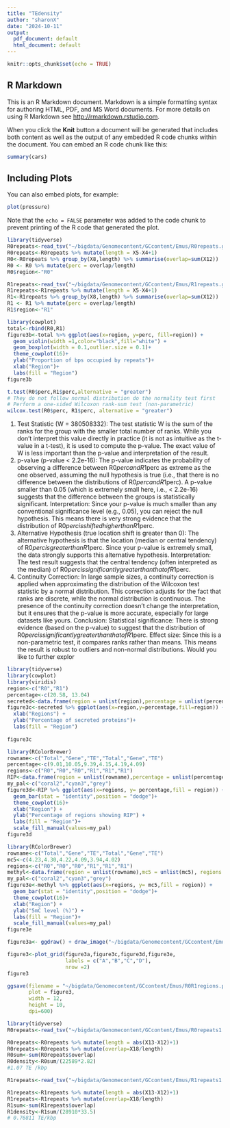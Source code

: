```yaml
---
title: "TEdensity"
author: "sharonX"
date: "2024-10-11"
output:
  pdf_document: default
  html_document: default
---
```


```r
knitr::opts_chunk$set(echo = TRUE)
```

## R Markdown

This is an R Markdown document. Markdown is a simple formatting syntax for authoring HTML, PDF, and MS Word documents. For more details on using R Markdown see <http://rmarkdown.rstudio.com>.

When you click the **Knit** button a document will be generated that includes both content as well as the output of any embedded R code chunks within the document. You can embed an R code chunk like this:

```r
summary(cars)
```

## Including Plots

You can also embed plots, for example:

```r
plot(pressure)
```

Note that the `echo = FALSE` parameter was added to the code chunk to prevent printing of the R code that generated the plot.
```r
library(tidyverse)
R0repeats<-read_tsv("~/bigdata/Genomecontent/GCcontent/Emus/R0repeats.gff3",col_names = F)
R0repeats<-R0repeats %>% mutate(length = X5-X4+1) 
R0<-R0repeats %>% group_by(X8,length) %>% summarise(overlap=sum(X12))
R0 <- R0 %>% mutate(perc = overlap/length)
R0$region<-"R0"
```
```r
R1repeats<-read_tsv("~/bigdata/Genomecontent/GCcontent/Emus/R1repeats.gff3",col_names = F)
R1repeats<-R1repeats %>% mutate(length = X5-X4+1) 
R1<-R1repeats %>% group_by(X8,length) %>% summarise(overlap=sum(X12))
R1 <- R1 %>% mutate(perc = overlap/length)
R1$region<-"R1"
```
```r
library(cowplot)
total<-rbind(R0,R1)
figure3b<-total %>% ggplot(aes(x=region, y=perc, fill=region)) + 
  geom_violin(width =1,color="black",fill="white") + 
  geom_boxplot(width = 0.1,outlier.size = 0.1)+
  theme_cowplot(16)+
  ylab("Proportion of bps occupied by repeats")+
  xlab("Region")+
  labs(fill = "Region")
figure3b
```
```r
t.test(R0$perc,R1$perc,alternative = "greater")
# They do not follow normal distribution do the normality test first
# Perform a one-sided Wilcoxon rank-sum test (non-parametric)
wilcox.test(R0$perc, R1$perc, alternative = "greater")

```
1. Test Statistic (W = 380508332):
The test statistic W is the sum of the ranks for the group with the smaller total number of ranks. While you don't interpret this value directly in practice (it is not as intuitive as the t-value in a t-test), it is used to compute the p-value. The exact value of W is less important than the p-value and interpretation of the result.
2. p-value (p-value < 2.2e-16):
The p-value indicates the probability of observing a difference between R0$perc and R1$perc as extreme as the one observed, assuming the null hypothesis is true (i.e., that there is no difference between the distributions of R0$perc and R1$perc).
A p-value smaller than 0.05 (which is extremely small here, i.e., < 2.2e-16) suggests that the difference between the groups is statistically significant.
Interpretation: Since your p-value is much smaller than any conventional significance level (e.g., 0.05), you can reject the null hypothesis. This means there is very strong evidence that the distribution of R0$perc is shifted higher than R1$perc.
3. Alternative Hypothesis (true location shift is greater than 0):
The alternative hypothesis is that the location (median or central tendency) of R0$perc is greater than R1$perc. Since your p-value is extremely small, the data strongly supports this alternative hypothesis.
Interpretation: The test result suggests that the central tendency (often interpreted as the median) of R0$perc is significantly greater than that of R1$perc.
4. Continuity Correction:
In large sample sizes, a continuity correction is applied when approximating the distribution of the Wilcoxon test statistic by a normal distribution. This correction adjusts for the fact that ranks are discrete, while the normal distribution is continuous.
The presence of the continuity correction doesn't change the interpretation, but it ensures that the p-value is more accurate, especially for large datasets like yours.
Conclusion:
Statistical significance: There is strong evidence (based on the p-value) to suggest that the distribution of R0$perc is significantly greater than that of R1$perc.
Effect size: Since this is a non-parametric test, it compares ranks rather than means. This means the result is robust to outliers and non-normal distributions.
Would you like to further explor
```r
library(tidyverse)
library(cowplot)
library(viridis)
region<-c("R0","R1")
percentage<-c(20.58, 13.04)
secreted<-data.frame(region = unlist(region),percentage = unlist(percentage))
figure3c<-secreted %>% ggplot(aes(x=region,y=percentage,fill=region)) + geom_bar(stat = "identity",fill = c("darksalmon","darkgreen"))+theme_cowplot(16)+
  xlab("Regions") +
  ylab("Percentage of secreted proteins")+
  labs(fill = "Region")
  
figure3c
```
```r
library(RColorBrewer)
rowname<-c("Total","Gene","TE","Total","Gene","TE")
percentage<-c(9.01,10.05,9.39,4.15,4.19,4.09)
regions<-c("R0","R0","R0","R1","R1","R1")
RIP<-data.frame(region = unlist(rowname),percentage = unlist(percentage), regions = unlist(regions))
my_pal<-c("coral2","cyan3","grey")
figure3d<-RIP %>% ggplot(aes(x=regions, y= percentage,fill = region)) +
  geom_bar(stat = "identity",position = "dodge")+
  theme_cowplot(16)+
  xlab("Region") +
  ylab("Percentage of regions showing RIP") +
  labs(fill = "Region")+
  scale_fill_manual(values=my_pal)
figure3d
```
```r
library(RColorBrewer)
rowname<-c("Total","Gene","TE","Total","Gene","TE")
mc5<-c(4.23,4.30,4.22,4.09,3.94,4.02)
regions<-c("R0","R0","R0","R1","R1","R1")
methyl<-data.frame(region = unlist(rowname),mc5 = unlist(mc5), regions = unlist(regions))
my_pal<-c("coral2","cyan3","grey")
figure3e<-methyl %>% ggplot(aes(x=regions, y= mc5,fill = region)) +
  geom_bar(stat = "identity",position = "dodge")+
  theme_cowplot(16)+
  xlab("Region") +
  ylab("5mC level (%)") +
  labs(fill = "Region")+
  scale_fill_manual(values=my_pal)
figure3e
```


```r
figure3a<- ggdraw() + draw_image("~/bigdata/Genomecontent/GCcontent/Emus/Emusgenome.png")

figure3<-plot_grid(figure3a,figure3c,figure3d,figure3e,
                   labels = c("A","B","C","D"),
                   nrow =2)
figure3
```
```r
ggsave(filename = "~/bigdata/Genomecontent/GCcontent/Emus/R0R1regions.pdf",
       plot = figure3,
       width = 12,
       height = 10,
       dpi=600)
```
```r
library(tidyverse)
R0repeats<-read_tsv("~/bigdata/Genomecontent/GCcontent/Emus/R0repeats1.gff3",col_names = F)

R0repeats<-R0repeats %>% mutate(length = abs(X13-X12)+1) 
R0repeats<-R0repeats %>% mutate(overlap=X18/length)
R0sum<-sum(R0repeats$overlap)
R0density<-R0sum/(22589*2.82)
#1.07 TE /kbp
```
```r
R1repeats<-read_tsv("~/bigdata/Genomecontent/GCcontent/Emus/R1repeats1.gff3",col_names = F)

R1repeats<-R1repeats %>% mutate(length = abs(X13-X12)+1) 
R1repeats<-R1repeats %>% mutate(overlap=X18/length)
R1sum<-sum(R1repeats$overlap)
R1density<-R1sum/(28910*33.5)
# 0.76811 TE/kbp 
```

